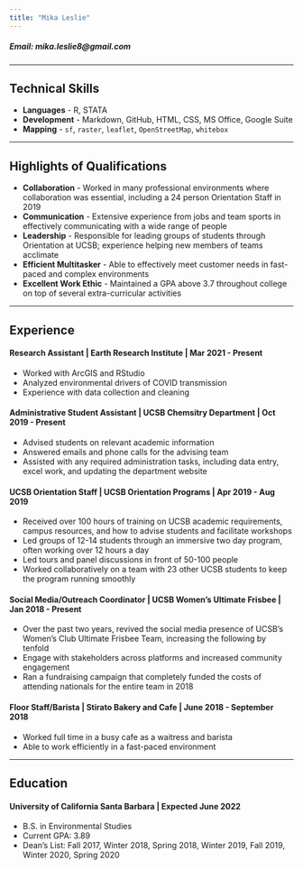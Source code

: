 ```yaml
---
title: "Mika Leslie"
---
```


##### Email: mika.leslie8@gmail.com

***

## Technical Skills
- **Languages** - R, STATA
- **Development** - Markdown, GitHub, HTML, CSS, MS Office, Google Suite
- **Mapping** - <code>sf</code>, <code>raster</code>, <code>leaflet</code>, <code>OpenStreetMap</code>, <code>whitebox</code>    

****

## Highlights of Qualifications

- **Collaboration** - Worked in many professional environments where collaboration was essential, including a 24 person Orientation Staff in 2019 
- **Communication** - Extensive experience from jobs and team sports in effectively communicating with a wide range of people
- **Leadership** - Responsible for leading groups of students through Orientation at UCSB; experience helping new members of teams acclimate 
- **Efficient Multitasker** - Able to effectively meet customer needs in fast-paced and complex environments
- **Excellent Work Ethic** - Maintained a GPA above 3.7 throughout college on top of several extra-curricular activities

***** 

## Experience

#### Research Assistant | Earth Research Institute | **Mar 2021 - Present**
- Worked with ArcGIS and RStudio 
- Analyzed environmental drivers of COVID transmission
- Experience with data collection and cleaning 

#### Administrative Student Assistant | UCSB Chemsitry Department | **Oct 2019 - Present**
- Advised students on relevant academic information
- Answered emails and phone calls for the advising team
- Assisted with any required administration tasks, including data entry, excel work, and updating the department website

#### UCSB Orientation Staff | UCSB Orientation Programs | **Apr 2019 - Aug 2019**
- Received over 100 hours of training on UCSB academic requirements, campus resources, and how to advise students and facilitate workshops
- Led groups of 12-14 students through an immersive two day program, often working over 12 hours a day
- Led tours and panel discussions in front of 50-100 people
- Worked collaboratively on a team with 23 other UCSB students to keep the program running smoothly

#### Social Media/Outreach Coordinator | UCSB Women's Ultimate Frisbee | **Jan 2018 - Present**
- Over the past two years, revived the social media presence of UCSB's Women's Club Ultimate Frisbee Team, increasing the following by tenfold
- Engage with stakeholders across platforms and increased community engagement
- Ran a fundraising campaign that completely funded the costs of attending nationals for the entire team in 2018

#### Floor Staff/Barista | Stirato Bakery and Cafe | **June 2018 - September 2018**
- Worked full time in a busy cafe as a waitress and barista
- Able to work efficiently in a fast-paced environment

****
## Education

#### University of California Santa Barbara | **Expected June 2022**
- B.S. in Environmental Studies
- Current GPA: 3.89
- Dean's List: Fall 2017, Winter 2018, Spring 2018, Winter 2019, Fall 2019, Winter 2020, Spring 2020
